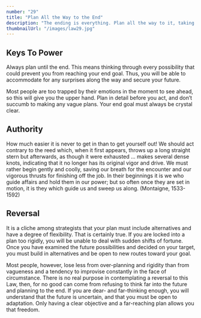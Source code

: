 ```yaml
---
number: "29"
title: "Plan All the Way to the End"
description: "The ending is everything. Plan all the way to it, taking into account all the possible consequences, obstacles, and twists of fortune that might reverse your hard work and give the glory to others. By planning to the end you will not be overwhelmed by circumstances and you will know when to stop. Gently guide fortune and help determine the future by thinking far ahead."
thumbnailUrl: "/images/law29.jpg"
---
```


## Keys To Power

Always plan until the end. This means thinking through every possibility that could prevent you from reaching your end goal. Thus, you will be able to accommodate for any surprises along the way and secure your future.

Most people are too trapped by their emotions in the moment to see ahead, so this will give you the upper hand. Plan in detail before you act, and don’t succumb to making any vague plans. Your end goal must always be crystal clear.

## Authority

How much easier it is never to get in than to get yourself out! We should act contrary to the reed which, when it first appears, throws up a long straight stern but afterwards, as though it were exhausted ... makes several dense knots, indicating that it no longer has its original vigor and drive. We must rather begin gently and coolly, saving our breath for the encounter and our vigorous thrusts for finishing off the job. In their beginnings it is we who guide affairs and hold them in our power; but so often once they are set in motion, it is they which guide us and sweep us along. (Montaigne, 1533-1592)

## Reversal

It is a cliche among strategists that your plan must include alternatives and have a degree of flexibility. That is certainly true. If you are locked into a plan too rigidly, you will be unable to deal with sudden shifts of fortune. Once you have examined the future possibilities and decided on your target, you must build in alternatives and be open to new routes toward your goal.

Most people, however, lose less from over-planning and rigidity than from vagueness and a tendency to improvise constantly in the face of circumstance. There is no real purpose in contemplating a reversal to this Law, then, for no good can come from refusing to think far into the future and planning to the end. If you are dear- and far-thinking enough, you will understand that the future is uncertain, and that you must be open to adaptation. Only having a clear objective and a far-reaching plan allows you that freedom.

